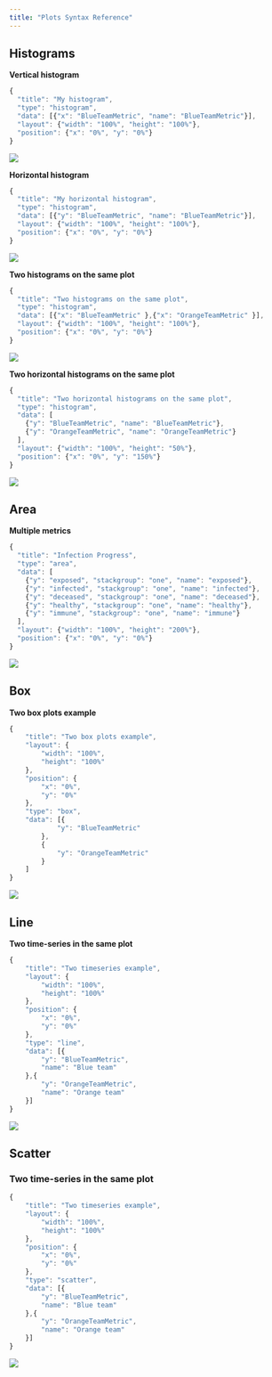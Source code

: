 ```yaml
---
title: "Plots Syntax Reference"
---
```


## Histograms

**Vertical histogram**

<Tabs>
<Tab title="Code" >

```javascript
{
  "title": "My histogram",
  "type": "histogram",
  "data": [{"x": "BlueTeamMetric", "name": "BlueTeamMetric"}],
  "layout": {"width": "100%", "height": "100%"},
  "position": {"x": "0%", "y": "0%"}
}
```

</Tab>

<TextTab title="Modal configuration" >

![](https://cdn-us1.hash.ai/site/docs/screenshot-2021-03-11-at-18.27.36.png)

</TextTab>
</Tabs>

**Horizontal histogram**

<Tabs>
<Tab title="Code" >

```javascript
{
  "title": "My horizontal histogram",
  "type": "histogram",
  "data": [{"y": "BlueTeamMetric", "name": "BlueTeamMetric"}],
  "layout": {"width": "100%", "height": "100%"},
  "position": {"x": "0%", "y": "0%"}
}
```

</Tab>

<TextTab title="Modal configuration" >

![](https://cdn-us1.hash.ai/site/docs/screenshot-2021-03-11-at-18.30.43.png)

</TextTab>
</Tabs>

**Two histograms on the same plot**

<Tabs>
<Tab title="Code" >

```javascript
{
  "title": "Two histograms on the same plot",
  "type": "histogram",
  "data": [{"x": "BlueTeamMetric" },{"x": "OrangeTeamMetric" }],
  "layout": {"width": "100%", "height": "100%"},
  "position": {"x": "0%", "y": "0%"}
}
```

</Tab>

<TextTab title="Modal configuration" >

![](https://cdn-us1.hash.ai/site/docs/screenshot-2021-03-11-at-18.36.34.png)

</TextTab>
</Tabs>

**Two horizontal histograms on the same plot**

<Tabs>
<Tab title="Code" >

```javascript
{
  "title": "Two horizontal histograms on the same plot",
  "type": "histogram",
  "data": [
    {"y": "BlueTeamMetric", "name": "BlueTeamMetric"},
    {"y": "OrangeTeamMetric", "name": "OrangeTeamMetric"}
  ],
  "layout": {"width": "100%", "height": "50%"},
  "position": {"x": "0%", "y": "150%"}
}
```

</Tab>

<TextTab title="Modal configuration" >

![](https://cdn-us1.hash.ai/site/docs/screenshot-2021-03-11-at-18.37.23.png)

</TextTab>
</Tabs>

## Area

**Multiple metrics**

<Tabs>
<Tab title="Code" >

```javascript
{
  "title": "Infection Progress",
  "type": "area",
  "data": [
    {"y": "exposed", "stackgroup": "one", "name": "exposed"},
    {"y": "infected", "stackgroup": "one", "name": "infected"},
    {"y": "deceased", "stackgroup": "one", "name": "deceased"},
    {"y": "healthy", "stackgroup": "one", "name": "healthy"},
    {"y": "immune", "stackgroup": "one", "name": "immune"}
  ],
  "layout": {"width": "100%", "height": "200%"},
  "position": {"x": "0%", "y": "0%"}
}
```

</Tab>

<TextTab title="Modal configuration" >

![](https://cdn-us1.hash.ai/site/docs/screenshot-2021-03-11-at-17.53.05.png)

</TextTab>
</Tabs>

## Box

**Two box plots example**

<Tabs>
<Tab title="Code" >

```javascript
{
    "title": "Two box plots example",
    "layout": {
        "width": "100%",
        "height": "100%"
    },
    "position": {
        "x": "0%",
        "y": "0%"
    },
    "type": "box",
    "data": [{
            "y": "BlueTeamMetric"
        },
        {
            "y": "OrangeTeamMetric"
        }
    ]
}
```

</Tab>

<TextTab title="Modal configuration" >

![](https://cdn-us1.hash.ai/site/docs/screenshot-2021-03-11-at-18.25.23.png)

</TextTab>
</Tabs>

## Line

**Two time-series in the same plot**

<Tabs>
<Tab title="Code" >

```javascript
{
    "title": "Two timeseries example",
    "layout": {
        "width": "100%",
        "height": "100%"
    },
    "position": {
        "x": "0%",
        "y": "0%"
    },
    "type": "line",
    "data": [{
        "y": "BlueTeamMetric",
        "name": "Blue team"
    },{
        "y": "OrangeTeamMetric",
        "name": "Orange team"
    }]
}
```

</Tab>

<TextTab title="Modal configuration" >

![](https://cdn-us1.hash.ai/site/docs/screenshot-2021-03-11-at-15.27.25.png)

</TextTab>
</Tabs>

## Scatter

### Two time-series in the same plot

<Tabs>
<Tab title="Code" >

```javascript
{
    "title": "Two timeseries example",
    "layout": {
        "width": "100%",
        "height": "100%"
    },
    "position": {
        "x": "0%",
        "y": "0%"
    },
    "type": "scatter",
    "data": [{
        "y": "BlueTeamMetric",
        "name": "Blue team"
    },{
        "y": "OrangeTeamMetric",
        "name": "Orange team"
    }]
}
```

</Tab>

<TextTab title="Modal configuration" >

![](https://cdn-us1.hash.ai/site/docs/screenshot-2021-03-11-at-15.15.03.png)

</TextTab>
</Tabs>
